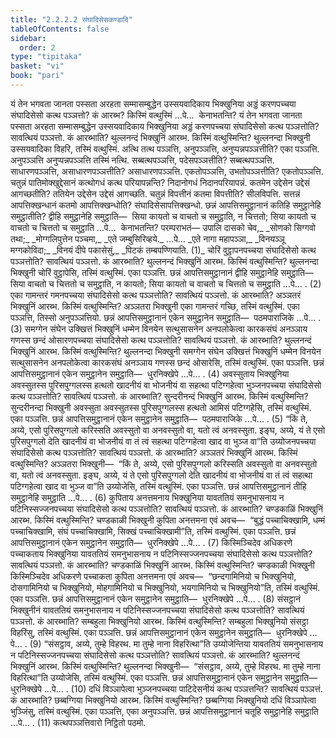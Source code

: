 ```yaml
---
title: "2.2.2.2 संघादिसेसकण्डादि"
tableOfContents: false
sidebar:
  order: 2
type: "tipitaka"
basket: "vi"
book: "pari"
---
```



<DynamicBreadcrumb />

<Division number="248" book="pari">

<Paragraph number="1020" book="pari">
यं तेन भगवता जानता पस्सता अरहता सम्मासम्बुद्धेन उस्सयवादिकाय भिक्खुनिया अड्डं करणपच्चया संघादिसेसो कत्थ पञ्ञत्तो? कं आरब्भ? किस्मिं वत्थुस्मिं …पे…  केनाभतन्ति?
</Paragraph>

<Paragraph number="1021" book="pari">
यं तेन भगवता जानता पस्सता अरहता सम्मासम्बुद्धेन उस्सयवादिकाय भिक्खुनिया अड्डं करणपच्चया संघादिसेसो कत्थ पञ्ञत्तोति? सावत्थियं पञ्ञत्तो. कं आरब्भाति? थुल्लनन्दं भिक्खुनिं आरब्भ. किस्मिं वत्थुस्मिन्ति? थुल्लनन्दा भिक्खुनी उस्सयवादिका विहरि, तस्मिं वत्थुस्मिं. अत्थि तत्थ पञ्ञत्ति, अनुपञ्ञत्ति, अनुप्पन्नपञ्ञत्तीति? एका पञ्ञत्ति. अनुपञ्ञत्ति अनुप्पन्नपञ्ञत्ति तस्मिं नत्थि. सब्बत्थपञ्ञत्ति, पदेसपञ्ञत्तीति? सब्बत्थपञ्ञत्ति. साधारणपञ्ञत्ति, असाधारणपञ्ञत्तीति? असाधारणपञ्ञत्ति. एकतोपञ्ञत्ति, उभतोपञ्ञत्तीति? एकतोपञ्ञत्ति. चतुन्नं पातिमोक्खुद्देसानं कत्थोगधं कत्थ परियापन्नन्ति? निदानोगधं निदानपरियापन्नं. कतमेन उद्देसेन उद्देसं आगच्छतीति? ततियेन उद्देसेन उद्देसं आगच्छति. चतुन्नं विपत्तीनं कतमा विपत्तीति? सीलविपत्ति. सत्तन्नं आपत्तिक्खन्धानं कतमो आपत्तिक्खन्धोति? संघादिसेसापत्तिक्खन्धो. छन्नं आपत्तिसमुट्ठानानं कतिहि समुट्ठानेहि समुट्ठातीति? द्वीहि समुट्ठानेहि समुट्ठाति—  सिया कायतो च वाचतो च समुट्ठाति, न चित्ततो; सिया कायतो च वाचतो च चित्ततो च समुट्ठाति …पे…  केनाभतन्ति? परम्पराभतं—
</Paragraph>

<Paragraph number="1022" type="verses" book="pari">
उपालि दासको चेव,_  
_सोणको सिग्गवो तथा;_  
_मोग्गलिपुत्तेन पञ्चमा,_  
_एते जम्बुसिरिव्हये._  


</Paragraph>
</Division>

<Paragraph number="1023" type="center" book="pari">
…पे…


</Paragraph>

<Paragraph number="1024" type="verses" book="pari">
_एते नागा महापञ्ञा,_  
_विनयञ्ञू मग्गकोविदा;_  
_विनयं दीपे पकासेसुं,_  
_पिटकं तम्बपण्णियाति. (1)_  

</Paragraph>

<Paragraph number="1025" book="pari">
चोरिं वुट्ठापनपच्चया संघादिसेसो कत्थ पञ्ञत्तोति? सावत्थियं पञ्ञत्तो. कं आरब्भाति? थुल्लनन्दं भिक्खुनिं आरब्भ. किस्मिं वत्थुस्मिन्ति? थुल्लनन्दा भिक्खुनी चोरिं वुट्ठापेसि, तस्मिं वत्थुस्मिं. एका पञ्ञत्ति. छन्नं आपत्तिसमुट्ठानानं द्वीहि समुट्ठानेहि समुट्ठाति—  सिया वाचतो च चित्ततो च समुट्ठाति, न कायतो; सिया कायतो च वाचतो च चित्ततो च समुट्ठाति …पे… . (2)
</Paragraph>

<Paragraph number="1026" book="pari">
एका गामन्तरं गमनपच्चया संघादिसेसो कत्थ पञ्ञत्तोति? सावत्थियं पञ्ञत्तो. कं आरब्भाति? अञ्ञतरं भिक्खुनिं आरब्भ. किस्मिं वत्थुस्मिन्ति? अञ्ञतरा भिक्खुनी एका गामन्तरं गच्छि, तस्मिं वत्थुस्मिं. एका पञ्ञत्ति, तिस्सो अनुपञ्ञत्तियो. छन्नं आपत्तिसमुट्ठानानं एकेन समुट्ठानेन समुट्ठाति—  पठमपाराजिके …पे… . (3)
</Paragraph>

<Paragraph number="1027" book="pari">
समग्गेन संघेन उक्खित्तं भिक्खुनिं धम्मेन विनयेन सत्थुसासनेन अनपलोकेत्वा कारकसंघं अनञ्ञाय गणस्स छन्दं ओसारणपच्चया संघादिसेसो कत्थ पञ्ञत्तोति? सावत्थियं पञ्ञत्तो. कं आरब्भाति? थुल्लनन्दं भिक्खुनिं आरब्भ. किस्मिं वत्थुस्मिन्ति? थुल्लनन्दा भिक्खुनी समग्गेन संघेन उक्खित्तं भिक्खुनिं धम्मेन विनयेन सत्थुसासनेन अनपलोकेत्वा कारकसंघं अनञ्ञाय गणस्स छन्दं ओसारेसि, तस्मिं वत्थुस्मिं. एका पञ्ञत्ति. छन्नं आपत्तिसमुट्ठानानं एकेन समुट्ठानेन समुट्ठाति—  धुरनिक्खेपे …पे… . (4)
</Paragraph>

<Paragraph number="1028" book="pari">
अवस्सुताय भिक्खुनिया अवस्सुतस्स पुरिसपुग्गलस्स हत्थतो खादनीयं वा भोजनीयं वा सहत्था पटिग्गहेत्वा भुञ्जनपच्चया संघादिसेसो कत्थ पञ्ञत्तोति? सावत्थियं पञ्ञत्तो. कं आरब्भाति? सुन्दरीनन्दं भिक्खुनिं आरब्भ. किस्मिं वत्थुस्मिन्ति? सुन्दरीनन्दा भिक्खुनी अवस्सुता अवस्सुतस्स पुरिसपुग्गलस्स हत्थतो आमिसं पटिग्गहेसि, तस्मिं वत्थुस्मिं. एका पञ्ञत्ति. छन्नं आपत्तिसमुट्ठानानं एकेन समुट्ठानेन समुट्ठाति—  पठमपाराजिके …पे… . (5)
</Paragraph>

<Paragraph number="1029" book="pari">
“किं ते, अय्ये, एसो पुरिसपुग्गलो करिस्सति अवस्सुतो वा अनवस्सुतो वा, यतो त्वं अनवस्सुता. इङ्घ, अय्ये, यं ते एसो पुरिसपुग्गलो देति खादनीयं वा भोजनीयं वा तं त्वं सहत्था पटिग्गहेत्वा खाद वा भुञ्ज वा”ति उय्योजनपच्चया संघादिसेसो कत्थ पञ्ञत्तोति? सावत्थियं पञ्ञत्तो. कं आरब्भाति? अञ्ञतरं भिक्खुनिं आरब्भ. किस्मिं वत्थुस्मिन्ति? अञ्ञतरा भिक्खुनी—  “किं ते, अय्ये, एसो पुरिसपुग्गलो करिस्सति अवस्सुतो वा अनवस्सुतो वा, यतो त्वं अनवस्सुता. इङ्घ, अय्ये, यं ते एसो पुरिसपुग्गलो देति खादनीयं वा भोजनीयं वा तं त्वं सहत्था पटिग्गहेत्वा खाद वा भुञ्ज वा”ति उय्योजेसि, तस्मिं वत्थुस्मिं. एका पञ्ञत्ति. छन्नं आपत्तिसमुट्ठानानं तीहि समुट्ठानेहि समुट्ठाति …पे… . (6)
</Paragraph>

<Paragraph number="1030" book="pari">
कुपिताय अनत्तमनाय भिक्खुनिया यावततियं समनुभासनाय न पटिनिस्सज्जनपच्चया संघादिसेसो कत्थ पञ्ञत्तोति? सावत्थियं पञ्ञत्तो. कं आरब्भाति? चण्डकाळिं भिक्खुनिं आरब्भ. किस्मिं वत्थुस्मिन्ति? चण्डकाळी भिक्खुनी कुपिता अनत्तमना एवं अवच—  “बुद्धं पच्चाचिक्खामि, धम्मं पच्चाचिक्खामि, संघं पच्चाचिक्खामि, सिक्खं पच्चाचिक्खामी”ति, तस्मिं वत्थुस्मिं. एका पञ्ञत्ति. छन्नं आपत्तिसमुट्ठानानं एकेन समुट्ठानेन समुट्ठाति—  धुरनिक्खेपे …पे… . (7)
</Paragraph>

<Paragraph number="1031" book="pari">
किस्मिञ्चिदेव अधिकरणे पच्चाकताय भिक्खुनिया यावततियं समनुभासनाय न पटिनिस्सज्जनपच्चया संघादिसेसो कत्थ पञ्ञत्तोति? सावत्थियं पञ्ञत्तो. कं आरब्भाति? चण्डकाळिं भिक्खुनिं आरब्भ. किस्मिं वत्थुस्मिन्ति? चण्डकाळी भिक्खुनी किस्मिञ्चिदेव अधिकरणे पच्चाकता कुपिता अनत्तमना एवं अवच—  “छन्दगामिनियो च भिक्खुनियो, दोसगामिनियो च भिक्खुनियो, मोहगामिनियो च भिक्खुनियो, भयगामिनियो च भिक्खुनियो”ति, तस्मिं वत्थुस्मिं. एका पञ्ञत्ति. छन्नं आपत्तिसमुट्ठानानं एकेन समुट्ठानेन समुट्ठाति—  धुरनिक्खेपे …पे… . (8)
</Paragraph>

<Paragraph number="1032" book="pari">
संसट्ठानं भिक्खुनीनं यावततियं समनुभासनाय न पटिनिस्सज्जनपच्चया संघादिसेसो कत्थ पञ्ञत्तोति? सावत्थियं पञ्ञत्तो. कं आरब्भाति? सम्बहुला भिक्खुनियो आरब्भ. किस्मिं वत्थुस्मिन्ति? सम्बहुला भिक्खुनियो संसट्ठा विहरिंसु, तस्मिं वत्थुस्मिं. एका पञ्ञत्ति. छन्नं आपत्तिसमुट्ठानानं एकेन समुट्ठानेन समुट्ठाति—  धुरनिक्खेपे …पे… . (9)
</Paragraph>

<Paragraph number="1033" book="pari">
“संसट्ठाव, अय्ये, तुम्हे विहरथ. मा तुम्हे नाना विहरित्था”ति उय्योजेन्तिया यावततियं समनुभासनाय न पटिनिस्सज्जनपच्चया संघादिसेसो कत्थ पञ्ञत्तोति? सावत्थियं पञ्ञत्तो. कं आरब्भाति? थुल्लनन्दं भिक्खुनिं आरब्भ. किस्मिं वत्थुस्मिन्ति? थुल्लनन्दा भिक्खुनी—  “संसट्ठाव, अय्ये, तुम्हे विहरथ. मा तुम्हे नाना विहरित्था”ति उय्योजेसि, तस्मिं वत्थुस्मिं. एका पञ्ञत्ति. छन्नं आपत्तिसमुट्ठानानं एकेन समुट्ठानेन समुट्ठाति—  धुरनिक्खेपे …पे… . (10)
</Paragraph>

<Paragraph number="1034" book="pari">
दधिं विञ्ञापेत्वा भुञ्जनपच्चया पाटिदेसनीयं कत्थ पञ्ञत्तन्ति? सावत्थियं पञ्ञत्तं. कं आरब्भाति? छब्बग्गिया भिक्खुनियो आरब्भ. किस्मिं वत्थुस्मिन्ति? छब्बग्गिया भिक्खुनियो दधिं विञ्ञापेत्वा भुञ्जिंसु, तस्मिं वत्थुस्मिं. एका पञ्ञत्ति, एका अनुपञ्ञत्ति. छन्नं आपत्तिसमुट्ठानानं चतूहि समुट्ठानेहि समुट्ठाति …पे… . (11)

</Paragraph>

<Paragraph number="1035" type="center" book="pari">
कत्थपञ्ञत्तिवारो निट्ठितो पठमो.
</Paragraph>